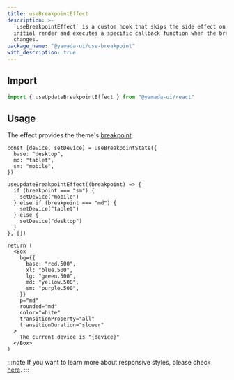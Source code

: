 ```yaml
---
title: useBreakpointEffect
description: >-
  `useBreakpointEffect` is a custom hook that skips the side effect on the
  initial render and executes a specific callback function when the breakpoint
  changes.
package_name: "@yamada-ui/use-breakpoint"
with_description: true
---
```


## Import

```ts
import { useUpdateBreakpointEffect } from "@yamada-ui/react"
```

## Usage

The effect provides the theme's [breakpoint](/styled-system/theming/default-theme#breakpoint).

```tsx functional=true
const [device, setDevice] = useBreakpointState({
  base: "desktop",
  md: "tablet",
  sm: "mobile",
})

useUpdateBreakpointEffect((breakpoint) => {
  if (breakpoint === "sm") {
    setDevice("mobile")
  } else if (breakpoint === "md") {
    setDevice("tablet")
  } else {
    setDevice("desktop")
  }
}, [])

return (
  <Box
    bg={{
      base: "red.500",
      xl: "blue.500",
      lg: "green.500",
      md: "yellow.500",
      sm: "purple.500",
    }}
    p="md"
    rounded="md"
    color="white"
    transitionProperty="all"
    transitionDuration="slower"
  >
    The current device is "{device}"
  </Box>
)
```

:::note
If you want to learn more about responsive styles, please check [here](/styled-system/responsive-styles).
:::
